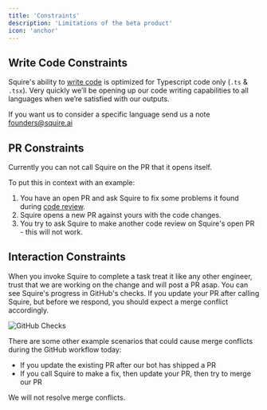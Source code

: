 ```yaml
---
title: 'Constraints'
description: 'Limitations of the beta product'
icon: 'anchor'
---
```


## Write Code Constraints
Squire's ability to [write code](/features/write-code) is optimized for Typescript code only (`.ts` & `.tsx`). Very quickly we’ll be opening up our code writing capabilities to all languages when we’re satisfied with our outputs.

If you want us to consider a specific language send us a note founders@squire.ai

## PR Constraints
Currently you can not call Squire on the PR that it opens itself.

To put this in context with an example:
1. You have an open PR and ask Squire to fix some problems it found during [code review](/features/code-review).
2. Squire opens a new PR against yours with the code changes.
3. You try to ask Squire to make another code review on Squire's open PR - this will not work.

## Interaction Constraints

When you invoke Squire to complete a task treat it like any other engineer, trust that we are working on the change and will post a PR asap. You can see Squire's progress in GitHub's checks. If you update your PR after calling Squire, but before we respond, you should expect a merge conflict accordingly.

![GitHub Checks](/images/github-checks.png)

There are some other example scenarios that could cause merge conflicts during the GitHub workflow today:
- If you update the existing PR after our bot has shipped a PR
- If you call Squire to make a fix, then update your PR, then try to merge our PR

We will not resolve merge conflicts.